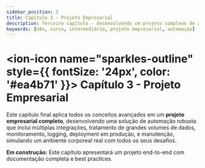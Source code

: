 ---
sidebar_position: 3
title: Capítulo 3 - Projeto Empresarial
description: Terceiro capítulo - desenvolvendo um projeto complexo de automação empresarial
keywords: [n8n, curso, intermediário, projeto empresarial, automação]
---

# <ion-icon name="sparkles-outline" style={{ fontSize: '24px', color: '#ea4b71' }}></ion-icon> Capítulo 3 - Projeto Empresarial

Este capítulo final aplica todos os conceitos avançados em um **projeto empresarial completo**, desenvolvendo uma solução de automação robusta que inclui múltiplas integrações, tratamento de grandes volumes de dados, monitoramento, logging, deployment em produção, e manutenção, simulando um ambiente corporeal real com todos os seus desafios.

**Em construção:** Este capítulo apresentará um projeto end-to-end com documentação completa e best practices.
